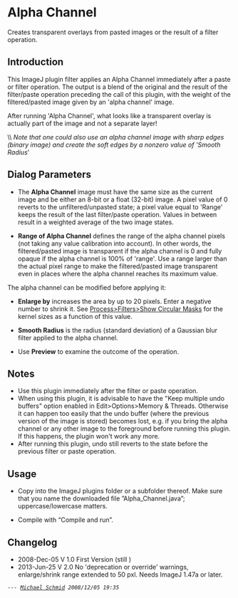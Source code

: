 = Alpha Channel =
Creates transparent overlays from pasted images or the result of a filter operation.

== Introduction ==
This ImageJ plugin filter applies an Alpha Channel immediately after a paste or filter operation. The output is a blend of the original and the result of the filter/paste operation preceding the call of this plugin, with the weight of the filtered/pasted image given by an 'alpha channel' image.

After running 'Alpha Channel', what looks like a transparent overlay is actually part of the image and not a separate layer!

{{:plugin:utilities:alpha_channel:alpha_channel_example.jpg|Alpha Channel Example}}\\
''Note that one could also use an alpha channel image with sharp edges (binary image) and create the soft edges by a nonzero value of 'Smooth Radius'''

== Dialog Parameters ==
* The '''Alpha Channel''' image must have the same size as the current image and be either an 8-bit or a float (32-bit) image. A pixel value of 0 reverts to the unfiltered/unpasted state; a pixel value equal to 'Range' keeps the result of the last filter/paste operation. Values in between result in a weighted average of the two image states.

* '''Range of Alpha Channel''' defines the range of the alpha channel pixels (not taking any value calibration into account). In other words, the filtered/pasted image is transparent if the alpha channel is 0 and fully opaque if the alpha channel is 100% of 'range'. Use a range larger than the actual pixel range to make the filtered/pasted image transparent even in places where the alpha channel reaches its maximum value.

The alpha channel can be modified before applying it:

* '''Enlarge by''' increases the area by up to 20 pixels. Enter a negative number to shrink it. See [[gui:process:filters#show_circular_masks|Process>Filters>Show Circular Masks]] for the kernel sizes as a function of this value.

* '''Smooth Radius''' is the radius (standard deviation) of a Gaussian blur filter applied to the alpha channel.

* Use '''Preview''' to examine the outcome of the operation.

== Notes ==

* Use this plugin immediately after the filter or paste operation.
* When using this plugin, it is advisable to have the "Keep multiple undo buffers" option enabled in Edit>Options>Memory &amp; Threads. Otherwise it can happen too easily that the undo buffer (where the previous version of the image is stored) becomes lost, e.g. if you bring the alpha channel or any other image to the foreground before running this plugin. If this happens, the plugin won't work any more.
* After running this plugin, undo still reverts to the state before the previous filter or paste operation.

== Usage ==

* Copy {{:plugin:utilities:alpha_channel:alpha_channel_v2.java|Alpha_Channel.java}} into the ImageJ plugins folder or a subfolder thereof. Make sure that you name the downloaded file ”Alpha_Channel.java”; uppercase/lowercase matters.

* Compile with “Compile and run”.

== Changelog ==

* 2008-Dec-05 V 1.0 First Version (still {{:plugin:utilities:alpha_channel:alpha_channel.java|available}})
* 2013-Jun-25 V 2.0 No 'deprecation or override' warnings, enlarge/shrink range extended to 50 pxl. Needs ImageJ 1.47a or later.

 --- ''[[:users:schmid|Michael Schmid]] 2008/12/05 19:35''
